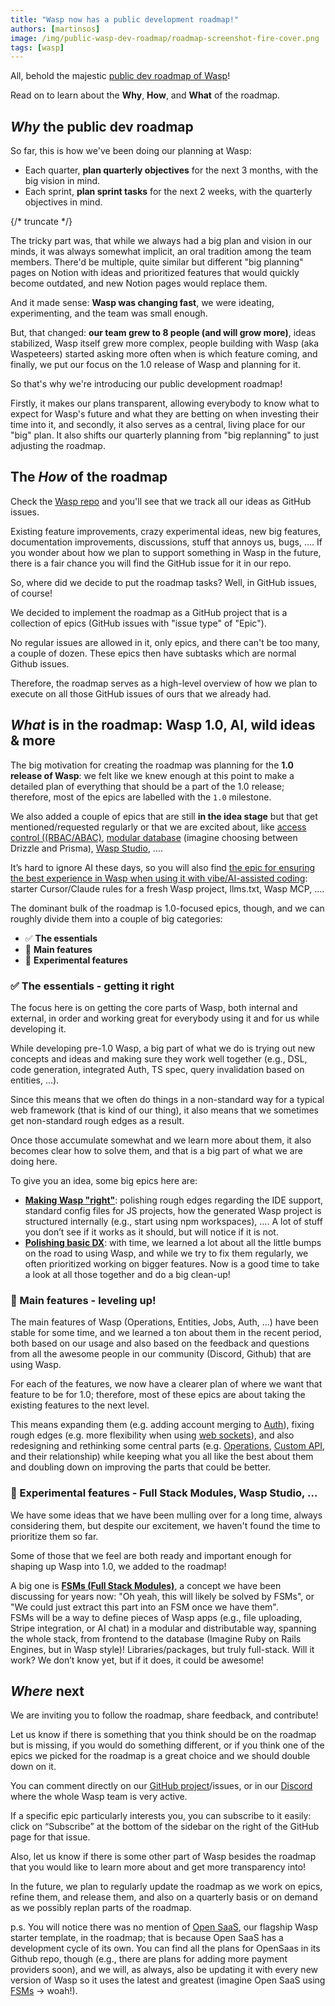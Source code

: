 ```yaml
---
title: "Wasp now has a public development roadmap!"
authors: [martinsos]
image: /img/public-wasp-dev-roadmap/roadmap-screenshot-fire-cover.png
tags: [wasp]
---
```





All, behold the majestic [public dev roadmap of Wasp](https://github.com/orgs/wasp-lang/projects/5)!

<ImgWithCaption
    alt="Wasp dev roadmap (on fire)"
    caption="still hot"
    source="img/public-wasp-dev-roadmap/roadmap-screenshot-fire.png"
/>

Read on to learn about the **Why**, **How**, and **What** of the roadmap.

## *Why* the public dev roadmap

So far, this is how we've been doing our planning at Wasp:
- Each quarter, **plan quarterly objectives** for the next 3 months, with the big vision in mind.
- Each sprint, **plan sprint tasks** for the next 2 weeks, with the quarterly objectives in mind.

{/* truncate */}

<ImgWithCaption
    alt="Diagram of how we did planning before"
    caption="How the Wasp team of the ancients did planning"
    source="img/public-wasp-dev-roadmap/old-planning-diagram.webp"
/>

The tricky part was, that while we always had a big plan and vision in our minds, it was always somewhat implicit, an oral tradition among the team members. There'd be multiple, quite similar but different "big planning" pages on Notion with ideas and prioritized features that would quickly become outdated, and new Notion pages would replace them.

And it made sense: **Wasp was changing fast**, we were ideating, experimenting, and the team was small enough.

But, that changed: **our team grew to 8 people (and will grow more)**, ideas stabilized, Wasp itself grew more complex, people building with Wasp (aka Waspeteers) started asking more often when is which feature coming, and finally, we put our focus on the 1.0 release of Wasp and planning for it.

So that's why we're introducing our public development roadmap!

Firstly, it makes our plans transparent, allowing everybody to know what to expect for Wasp's future and what they are betting on when investing their time into it, and secondly, it also serves as a central, living place for our "big" plan. It also shifts our quarterly planning from "big replanning" to just adjusting the roadmap.

## The *How* of the roadmap

Check the [Wasp repo](https://github.com/wasp-lang/wasp) and you'll see that we track all our ideas as GitHub issues.

Existing feature improvements, crazy experimental ideas, new big features, documentation improvements, discussions, stuff that annoys us, bugs, …. If you wonder about how we plan to support something in Wasp in the future, there is a fair chance you will find the GitHub issue for it in our repo.

So, where did we decide to put the roadmap tasks? Well, in GitHub issues, of course!

<ImgWithCaption
    alt="Meme with astronauts about how it was always all github issues at Wasp"
    caption="and will always be"
    source="img/public-wasp-dev-roadmap/it-is-all-gh-issues.webp"
/>

We decided to implement the roadmap as a GitHub project that is a collection of epics (GitHub issues with "issue type" of "Epic").

No regular issues are allowed in it, only epics, and there can't be too many, a couple of dozen. These epics then have subtasks which are normal Github issues.

Therefore, the roadmap serves as a high-level overview of how we plan to execute on all those GitHub issues of ours that we already had.

## *What* is in the roadmap: Wasp 1.0, AI, wild ideas & more

The big motivation for creating the roadmap was planning for the **1.0 release of Wasp**: we felt like we knew enough at this point to make a detailed plan of everything that should be a part of the 1.0 release; therefore, most of the epics are labelled with the `1.0` milestone.

We also added a couple of epics that are still **in the idea stage** but that get mentioned/requested regularly or that we are excited about, like [access control ((RBAC/ABAC)](https://github.com/wasp-lang/wasp/issues/2896), [modular database](https://github.com/wasp-lang/wasp/issues/2893) (imagine choosing between Drizzle and Prisma), [Wasp Studio](https://github.com/wasp-lang/wasp/issues/2892), ….

It’s hard to ignore AI these days, so you will also find [the epic for ensuring the best experience in Wasp when using it with vibe/AI-assisted coding](https://github.com/wasp-lang/wasp/issues/2630): starter Cursor/Claude rules for a fresh Wasp project, llms.txt, Wasp MCP, ….

The dominant bulk of the roadmap is 1.0-focused epics, though, and we can roughly divide them into a couple of big categories:
- ✅ **The essentials**
- 🚀 **Main features**
- 🧪 **Experimental features**

<ImgWithCaption
    alt="Diagram of the composition of Wasp dev roadmap (circles)."
    source="img/public-wasp-dev-roadmap/wasp-roadmap-circle-diagram.webp"
/>

### ✅ The essentials - getting it right

The focus here is on getting the core parts of Wasp, both internal and external, in order and working great for everybody using it and for us while developing it.

While developing pre-1.0 Wasp, a big part of what we do is trying out new concepts and ideas and making sure they work well together (e.g., DSL, code generation, integrated Auth, TS spec, query invalidation based on entities, …).

Since this means that we often do things in a non-standard way for a typical web framework (that is kind of our thing), it also means that we sometimes get non-standard rough edges as a result.

Once those accumulate somewhat and we learn more about them, it also becomes clear how to solve them, and that is a big part of what we are doing here.

To give you an idea, some big epics here are:

- [**Making Wasp "right"**](https://github.com/wasp-lang/wasp/issues/2870): polishing rough edges regarding the IDE support, standard config files for JS projects, how the generated Wasp project is structured internally (e.g., start using npm workspaces), …. A lot of stuff you don’t see if it works as it should, but will notice if it is not.
- [**Polishing basic DX**](https://github.com/wasp-lang/wasp/issues/2884): with time, we learned a lot about all the little bumps on the road to using Wasp, and while we try to fix them regularly, we often prioritized working on bigger features. Now is a good time to take a look at all those together and do a big clean-up!

### 🚀 Main features - leveling up!

The main features of Wasp (Operations, Entities, Jobs, Auth, …) have been stable for some time, and we learned a ton about them in the recent period, both based on our usage and also based on the feedback and questions from all the awesome people in our community (Discord, Github) that are using Wasp.

For each of the features, we now have a clearer plan of where we want that feature to be for 1.0; therefore, most of these epics are about taking the existing features to the next level.

This means expanding them (e.g. adding account merging to [Auth](https://github.com/wasp-lang/wasp/issues/2875)), fixing rough edges (e.g. more flexibility when using [web sockets](https://github.com/wasp-lang/wasp/issues/2882)), and also redesigning and rethinking some central parts (e.g. [Operations](https://github.com/wasp-lang/wasp/issues/2876), [Custom API](https://github.com/wasp-lang/wasp/issues/2880), and their relationship) while keeping what you all like the best about them and doubling down on improving the parts that could be better.

### 🧪 Experimental features - Full Stack Modules, Wasp Studio, …

We have some ideas that we have been mulling over for a long time, always considering them, but despite our excitement, we haven't found the time to prioritize them so far.

Some of those that we feel are both ready and important enough for shaping up Wasp into 1.0, we added to the roadmap!

A big one is [**FSMs (Full Stack Modules)**](https://github.com/wasp-lang/wasp/issues/2873), a concept we have been discussing for years now: "Oh yeah, this will likely be solved by FSMs", or "We could just extract this part into an FSM once we have them".  
FSMs will be a way to define pieces of Wasp apps (e.g., file uploading, Stripe integration, or AI chat) in a modular and distributable way, spanning the whole stack, from frontend to the database (Imagine Ruby on Rails Engines, but in Wasp style)! Libraries/packages, but truly full-stack. Will it work? We don’t know yet, but if it does, it could be awesome!

## *Where* next

We are inviting you to follow the roadmap, share feedback, and contribute!

<ImgWithCaption
    alt="Two dabois at the campfire, chilling."
    caption="You made it till the end! Join us at the Wasp campfire and relax."
    source="img/public-wasp-dev-roadmap/wasp-daboi-campfire.png"
/>

Let us know if there is something that you think should be on the roadmap but is missing, if you would do something different, or if you think one of the epics we picked for the roadmap is a great choice and we should double down on it.

You can comment directly on our [GitHub project](https://github.com/orgs/wasp-lang/projects/5)/issues, or in our [Discord](https://discord.gg/rzdnErX) where the whole Wasp team is very active.

If a specific epic particularly interests you, you can subscribe to it easily: click on “Subscribe” at the bottom of the sidebar on the right of the GitHub page for that issue.

Also, let us know if there is some other part of Wasp besides the roadmap that you would like to learn more about and get more transparency into!

In the future, we plan to regularly update the roadmap as we work on epics, refine them, and release them, and also on a quarterly basis or on demand as we possibly replan parts of the roadmap.

p.s. You will notice there was no mention of [Open SaaS](https://opensaas.sh/), our flagship Wasp starter template, in the roadmap; that is because Open SaaS has a development cycle of its own. You can find all the plans for OpenSaas in its Github repo, though (e.g., there are plans for adding more payment providers soon), and we will, as always, also be updating it with every new version of Wasp so it uses the latest and greatest (imagine Open SaaS using [FSMs](https://github.com/wasp-lang/wasp/issues/2873) → woah!).
